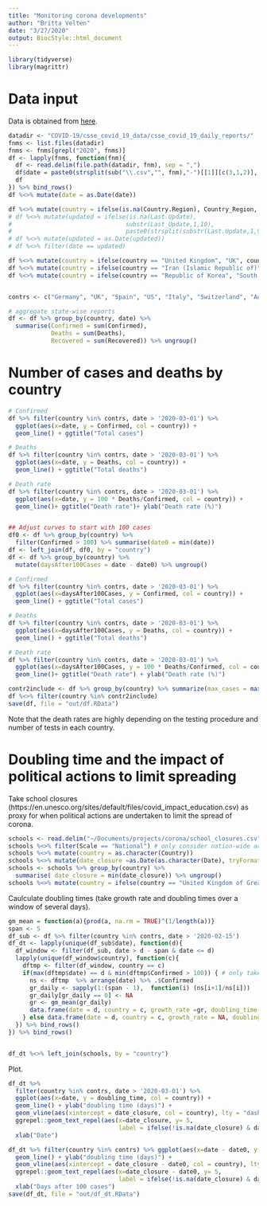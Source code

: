 ```yaml
---
title: "Monitoring corona developments"
author: "Britta Velten"
date: "3/27/2020"
output: BiocStyle::html_document
---
```


```r
library(tidyverse)
library(magrittr)
```

# Data input
Data is obtained from [here](https://github.com/CSSEGISandData/COVID-19).
```r
datadir <- "COVID-19/csse_covid_19_data/csse_covid_19_daily_reports/"
fnms <- list.files(datadir)
fnms <- fnms[grepl("2020", fnms)]
df <- lapply(fnms, function(fnm){
  df <- read.delim(file.path(datadir, fnm), sep = ",")
  df$date = paste0(strsplit(sub("\\.csv","", fnm),"-")[[1]][c(3,1,2)], collapse = "-") # reformat date
  df
}) %>% bind_rows()
df %<>% mutate(date = as.Date(date))

df %<>% mutate(country = ifelse(is.na(Country.Region), Country_Region, Country.Region))
# df %<>% mutate(updated = ifelse(is.na(Last.Update),
#                                substr(Last_Update,1,10),
#                                paste0(strsplit(substr(Last.Update,1,9),"/")[[1]][c(3,1,2)], collapse = "-"))) 
# df %<>% mutate(updated = as.Date(updated))
# df %<>% filter(date == updated)

df %<>% mutate(country = ifelse(country == "United Kingdom", "UK", country))
df %<>% mutate(country = ifelse(country == "Iran (Islamic Republic of)", "Iran", country))
df %<>% mutate(country = ifelse(country == "Republic of Korea", "South Korea", country))


contrs <- c("Germany", "UK", "Spain", "US", "Italy", "Switzerland", "Austria")

# aggregate state-wise reports
df <- df %>% group_by(country, date) %>%
  summarise(Confirmed = sum(Confirmed),
            Deaths = sum(Deaths),
            Recovered = sum(Recovered)) %>% ungroup()
```

# Number of cases and deaths by country
```r
# Confirmed
df %>% filter(country %in% contrs, date > '2020-03-01') %>%
  ggplot(aes(x=date, y = Confirmed, col = country)) +
  geom_line() + ggtitle("Total cases")

# Deaths
df %>% filter(country %in% contrs, date > '2020-03-01') %>%
  ggplot(aes(x=date, y = Deaths, col = country)) +
  geom_line() + ggtitle("Total deaths")

# Death rate
df %>% filter(country %in% contrs, date > '2020-03-01') %>% 
  ggplot(aes(x=date, y = 100 * Deaths/Confirmed, col = country)) +
  geom_line()+ ggtitle("Death rate")+ ylab("Death rate (%)")


## Adjust curves to start with 100 cases
df0 <- df %>% group_by(country) %>%
  filter(Confirmed > 100) %>% summarise(date0 = min(date))
df <- left_join(df, df0, by = "country")
df <- df %>% group_by(country) %>%
  mutate(daysAfter100Cases = date - date0) %>% ungroup()

# Confirmed
df %>% filter(country %in% contrs, date > '2020-03-01') %>%
  ggplot(aes(x=daysAfter100Cases, y = Confirmed, col = country)) +
  geom_line() + ggtitle("Total cases")

# Deaths
df %>% filter(country %in% contrs, date > '2020-03-01') %>%
  ggplot(aes(x=daysAfter100Cases, y = Deaths, col = country)) +
  geom_line() + ggtitle("Total deaths")

# Death rate
df %>% filter(country %in% contrs, date > '2020-03-01') %>% 
  ggplot(aes(x=daysAfter100Cases, y = 100 * Deaths/Confirmed, col = country)) +
  geom_line()+ ggtitle("Death rate") + ylab("Death rate (%)")

contr2include <- df %>% group_by(country) %>% summarize(max_cases = max(Confirmed)) %>% filter(max_cases > 1000) %>% .$country %>% unique()
df %<>% filter(country %in% contr2include)
save(df, file = "out/df.RData")
```
Note that the death rates are highly depending on the testing procedure and number of tests in each country.

# Doubling time and the impact of political actions to limit spreading
Take school closures (https://en.unesco.org/sites/default/files/covid_impact_education.csv) as proxy for when political actions are undertaken to limit the spread of corona.
```r
schools <- read.delim("~/Documents/projects/corona/school_closures.csv", sep = ",")
schools %<>% filter(Scale == "National") # only consider nation-wide actions
schools %<>% mutate(country = as.character(Country))
schools %<>% mutate(date_closure =as.Date(as.character(Date), tryFormats ="%d/%m/%Y"))
schools <- schools %>% group_by(country) %>%
  summarise( date_closure = min(date_closure)) %>% ungroup()
schools %<>% mutate(country = ifelse(country == "United Kingdom of Great Britain and Northern Ireland", "UK", country))
```

Caulculate doubling times (take growth rate and doubling times over a window of several days).
```r
gm_mean = function(a){prod(a, na.rm = TRUE)^(1/length(a))}
span <- 5
df_sub <- df %>% filter(country %in% contrs, date > '2020-02-15')
df_dt <- lapply(unique(df_sub$date), function(d){
  df_window <- filter(df_sub, date > d - span & date <= d)
  lapply(unique(df_window$country), function(c){
    dftmp <- filter(df_window, country == c)
    if(max(dftmp$date) == d & min(dftmp$Confirmed > 100)) { # only take points with sufficinet hig sample number and time span available
      ns <- dftmp  %>% arrange(date) %>% .$Confirmed
      gr_daily <- sapply(1:(span - 1),  function(i) (ns[i+1]/ns[i]))
      gr_daily[gr_daily == 0] <- NA
      gr <- gm_mean(gr_daily)
      data.frame(date = d, country = c, growth_rate =gr, doubling_time = log(2)/log(gr), date0 = unique(dftmp$date0))
    } else data.frame(date = d, country = c, growth_rate = NA, doubling_time = NA)
  }) %>% bind_rows()
}) %>% bind_rows()


df_dt %<>% left_join(schools, by = "country")
```


Plot.
```r
df_dt %>%
  filter(country %in% contrs, date > '2020-03-01') %>%
  ggplot(aes(x=date, y = doubling_time, col = country)) +
  geom_line() + ylab("doubling time (days)") +
  geom_vline(aes(xintercept = date_closure, col = country), lty = "dashed") +
  ggrepel::geom_text_repel(aes(x=date_closure, y= 5,
                               label = ifelse(!is.na(date_closure) & date == date_closure,  country, ""))) +
  xlab("Date")

df_dt %>% filter(country %in% contrs) %>% ggplot(aes(x=date - date0, y = doubling_time, col = country)) +
  geom_line() + ylab("doubling time (days)") +
  geom_vline(aes(xintercept = date_closure - date0, col = country), lty = "dashed") +
  ggrepel::geom_text_repel(aes(x=date_closure - date0, y= 5,
                               label = ifelse(!is.na(date_closure) & date == date_closure ,  country, ""))) +
  xlab("Days after 100 cases")
save(df_dt, file = "out/df_dt.RData")
```

